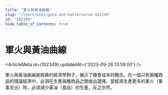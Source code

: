 ```yaml
---
title: "軍火與黃油曲線"
slug: "/learn/wiki/guns-and-buttercurve-102349"
id: "102349"
hide_table_of_contents: true
---
```



# 軍火與黃油曲線

<ArticleMeta id={102349} updatedAt={'2023-09-26 13:59:00'} />
<div className='border-solid border-b border-t-0 my-4 border-[var(--ifm-color-gray-300)]' />

軍火與黃油曲線是經典的經濟學例子，展示了機會成本的概念。在一個只有兩種商品的理論經濟中，必須在生產兩種商品之間做出選擇。當經濟生產更多的軍火（軍事支出）時，必須減少黃油（食品）的生產，反之亦然。
